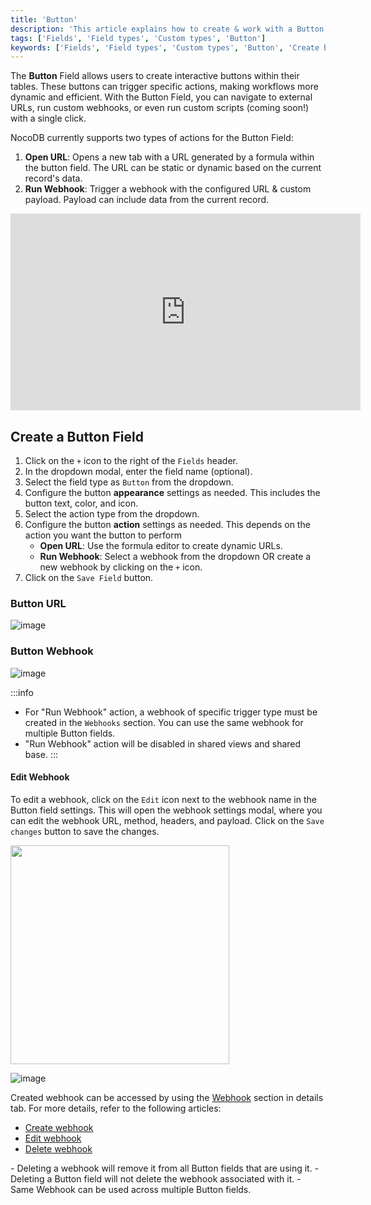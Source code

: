```yaml
---
title: 'Button'
description: 'This article explains how to create & work with a Button field.'
tags: ['Fields', 'Field types', 'Custom types', 'Button']
keywords: ['Fields', 'Field types', 'Custom types', 'Button', 'Create button field']
---
```


The **Button** Field allows users to create interactive buttons within their tables. These buttons can trigger specific actions, making workflows more dynamic and efficient. With the Button Field, you can navigate to external URLs, run custom webhooks, or even run custom scripts (coming soon!) with a single click.

NocoDB currently supports two types of actions for the Button Field:
1. **Open URL**: Opens a new tab with a URL generated by a formula within the button field. The URL can be static or dynamic based on the current record's data.
2. **Run Webhook**: Trigger a webhook with the configured URL & custom payload. Payload can include data from the current record.

<center>
    <iframe width="560" height="315" src="https://www.youtube.com/embed/V20tQDkbkvU?si=7EL1IppfR7V9LRBF&start=13" frameborder="0" allow="accelerometer; autoplay; clipboard-write; encrypted-media; gyroscope; picture-in-picture" allowfullscreen ></iframe>
</center>

## Create a Button Field
1. Click on the `+` icon to the right of the `Fields` header.
2. In the dropdown modal, enter the field name (optional).
3. Select the field type as `Button` from the dropdown.
4. Configure the button **appearance** settings as needed. This includes the button text, color, and icon.
5. Select the action type from the dropdown.
6. Configure the button **action** settings as needed. This depends on the action you want the button to perform
   - **Open URL**: Use the formula editor to create dynamic URLs.
   - **Run Webhook**: Select a webhook from the dropdown OR create a new webhook by clicking on the `+` icon.
7. Click on the `Save Field` button.

### Button URL
![image](/img/v2/fields/types/button-url.png)

### Button Webhook
![image](/img/v2/fields/types/button-webhook.png)

:::info
- For "Run Webhook" action, a webhook of specific trigger type must be created in the `Webhooks` section. You can use the same webhook for multiple Button fields.
- "Run Webhook" action will be disabled in shared views and shared base.
:::

#### Edit Webhook
To edit a webhook, click on the `Edit` icon next to the webhook name in the Button field settings. This will open the webhook settings modal, where you can edit the webhook URL, method, headers, and payload. Click on the `Save changes` button to save the changes. 

<img src="/img/v2/fields/types/button-webhook-edit.png" width="350"/>  
  
  
![image](/img/v2/fields/types/button-webhook-edit-2.png)

Created webhook can be accessed by using the [Webhook](/docs/product-docs/automation/webhook) section in details tab. For more details, refer to the following articles:
- [Create webhook](/docs/product-docs/automation/webhook/create-webhook)
- [Edit webhook](/docs/product-docs/automation/webhook/actions-on-webhook#edit-webhook)
- [Delete webhook](/docs/product-docs/automation/webhook/actions-on-webhook#delete-webhook)

<Callout type="note">
- Deleting a webhook will remove it from all Button fields that are using it.
- Deleting a Button field will not delete the webhook associated with it.
- Same Webhook can be used across multiple Button fields.
</Callout>